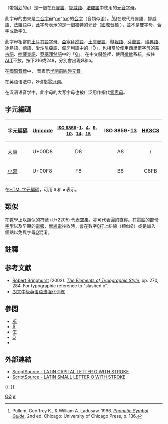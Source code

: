 {{no footnotes|time=2017-12-29T14:35:32+00:00}}
{{不是|空集|Ф|Θ|Ɵ|Ѳ|Ө|0|O|半闭前圆唇元音}}
{{Infobox alphabet|alphabet=拉丁|uuc=00D8|ulc=00F8|Image=Latin Letter Ø.svg|imgwidth=150px}}
{{Unicode|'''Ø''', '''ø'''}}（带[[刪節線|斜划]]的[[o|o]]）是一個在[[丹麥語|丹麥語]]、[[挪威語|挪威語]]、[[法羅語|法羅語]]中使用的[[元音|元音]][[字母|字母]]。

此字母的由來是[[二合字母|二合字母]]"[[o|o]][[e|e]]"([[œ|œ]])的[[合字|合字]]（音類似歪）。<ref>Pullum, Geoffrey K., & William A. Ladusaw. 1996. ''[[Phonetic_Symbol_Guide|Phonetic Symbol Guide]]'', 2nd ed. Chicago: University of Chicago Press, p. 136.</ref>但在現代丹麥語、挪威語、法羅語中，此字母表示的是一個獨特的元音（[[國際音標|國際音標]] {{IPA|[ø]}}），並不是雙字母、合字或數字0。

此字母相當於[[土耳其語字母|土耳其語字母]]、[[亞塞拜然語|亞塞拜然語]]、[[土庫曼語|土庫曼語]]、[[韃靼語|韃靼語]]、[[芬蘭語|芬蘭語]]、[[瑞典語|瑞典語]]、[[冰島語|冰島語]]、[[德語|德語]]、[[愛沙尼亞語|愛沙尼亞語]]、[[匈牙利語|匈牙利語]]中的「[[Ö|Ö]]」，也相當於使用[[西里爾字母|西里爾字母]]的[[蒙古語|蒙古語]]、[[哈薩克語|哈薩克語]]、[[阿塞拜疆语|亞塞拜然語]]中的「[[Ө|Ө]]」。在中文鍵盤裡，使用[[微軟|微軟]]系統，按住[[ALT|ALT]]不放，按下216或248，分別會出現Ø和ø。

在[[國際音標|國際音標]]中，{{IPA|[ø]}} 音表示[[半閉前圓唇元音|半閉前圓唇元音]]。

在英语语法中，Ø也指[[零冠词|零冠词]]。

在汉语语音学中，此字母的大写字母也被广泛用作指代[[零声母|零声母]]。

== 字元編碼 ==
{| class="wikitable"
!字元編碼!![[Unicode|Unicode]]!!style="font-size:smaller"|[[ISO/IEC_8859|ISO 8859]]-[[ISO/IEC_8859-1|1]]、[[ISO/IEC_8859-4|4]]、[[ISO/IEC_8859-9|9]]、<br />[[ISO/IEC_8859-10|10]]、[[ISO/IEC_8859-14|14]]、[[ISO/IEC_8859-15|15]]!!ISO 8859-[[ISO/IEC_8859-13|13]]!![[香港增補字符集|HKSCS]]
|-
|[[大寫字母|大寫]] {{Unicode|Ø}}||U+00D8||style="text-align:center;"|D8||style="text-align:center;"|A8||style="text-align:center;"|/
|-
|[[小寫字母|小寫]] {{Unicode|ø}}||U+00F8||style="text-align:center;"|F8||style="text-align:center;"|B8||style="text-align:center;"|C8FB
|}
在[[HTML字元編碼|HTML字元編碼]]，可用 <code>&Oslash;</code> 和 <code>&oslash;</code> 表示。

== 類似 ==
在數學上以類似的符號 {{Unicode|∅}} (U+2205) 代表[[空集|空集]]，亦可代表圓的直徑。在[[電腦|電腦]]的部份[[字型|字型]]以及早期的[[電報|電報]]、[[無線電|無線電]]抄收時，會在數字[[0|0]]打上斜線（類似Ø）或是加入一個點以免與字母[[O|O]]混淆。

==註釋==
{{reflist}}

== 参考文獻 ==
{{refbegin}}
* [[Robert_Bringhurst|Robert Bringhurst]] (2002). ''[[The_Elements_of_Typographic_Style|The Elements of Typographic Style]]'', pp. 270, 284. For typographic reference to "slashed o".
*[https://web.archive.org/web/20111111180412/http://www.dogwood.com.cn/p_detail.asp?catalogid=1&productid=674 朗文中级英语语法强化训练]
{{refend}}

==參閲==
{{div col|2}}
* [[Æ|Æ]]
* [[Ä|Ä]]
* [[Œ|Œ]]
* [[Ö|Ö]]
* {{le|斜線零|Slashed zero}}
{{div col end}}

==外部連結==
*[https://scriptsource.org/cms/scripts/page.php?item_id=character_detail&key=U0000D8 ScriptSource - LATIN CAPITAL LETTER O WITH STROKE] {{en}}
*[https://scriptsource.org/cms/scripts/page.php?item_id=character_detail&key=U0000F8 ScriptSource - LATIN SMALL LETTER O WITH STROKE] {{en}}
{{-}}
{{Alphabet lang|da|fo}}
{{Latin alphabet}}

[[Category:不常见拉丁字母|OØ]]
[[Category:音標符號|ø]]